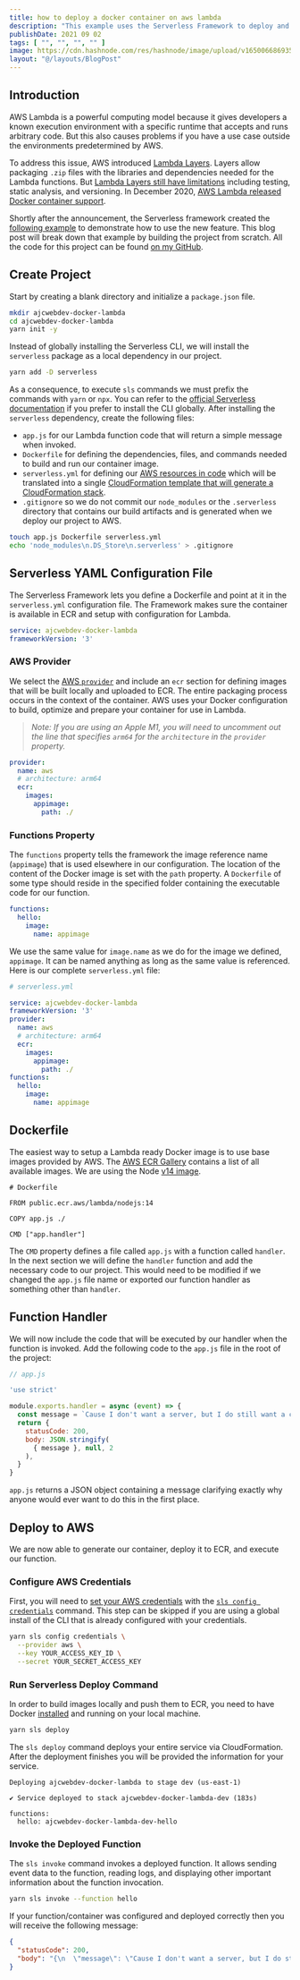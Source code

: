 ```yaml
---
title: how to deploy a docker container on aws lambda
description: "This example uses the Serverless Framework to deploy and query a Node.js server running in a Docker container on AWS Lambda."
publishDate: 2021 09 02
tags: [ "", "", "", "" ]
image: https://cdn.hashnode.com/res/hashnode/image/upload/v1650066869358/eu54NWisn.png
layout: "@/layouts/BlogPost"
---
```


## Introduction

AWS Lambda is a powerful computing model because it gives developers a known execution environment with a specific runtime that accepts and runs arbitrary code. But this also causes problems if you have a use case outside the environments predetermined by AWS.

To address this issue, AWS introduced [Lambda Layers](https://docs.aws.amazon.com/lambda/latest/dg/configuration-layers.html). Layers allow packaging `.zip` files with the libraries and dependencies needed for the Lambda functions. But [Lambda Layers still have limitations](https://lumigo.io/blog/lambda-layers-when-to-use-it/) including testing, static analysis, and versioning. In December 2020, [AWS Lambda released Docker container support](https://aws.amazon.com/blogs/aws/new-for-aws-lambda-container-image-support/).

Shortly after the announcement, the Serverless framework created the [following example](https://www.serverless.com/blog/container-support-for-lambda) to demonstrate how to use the new feature. This blog post will break down that example by building the project from scratch. All the code for this project can be found [on my GitHub](https://github.com/ajcwebdev/ajcwebdev-docker-lambda).

## Create Project

Start by creating a blank directory and initialize a `package.json` file.

```bash
mkdir ajcwebdev-docker-lambda
cd ajcwebdev-docker-lambda
yarn init -y
```

Instead of globally installing the Serverless CLI, we will install the `serverless` package as a local dependency in our project.

```bash
yarn add -D serverless
```

As a consequence, to execute `sls` commands we must prefix the commands with `yarn` or `npx`. You can refer to the [official Serverless documentation](https://www.serverless.com/framework/docs/getting-started) if you prefer to install the CLI globally. After installing the `serverless` dependency, create the following files:
* `app.js` for our Lambda function code that will return a simple message when invoked.
* `Dockerfile` for defining the dependencies, files, and commands needed to build and run our container image.
* `serverless.yml` for defining our [AWS resources in code](https://www.serverless.com/framework/docs/providers/aws/guide/services#serverlessyml) which will be translated into a single [CloudFormation template that will generate a CloudFormation stack](https://www.serverless.com/framework/docs/providers/aws/guide/resources).
* `.gitignore` so we do not commit our `node_modules` or the `.serverless` directory that contains our build artifacts and is generated when we deploy our project to AWS.

```bash
touch app.js Dockerfile serverless.yml
echo 'node_modules\n.DS_Store\n.serverless' > .gitignore
```

## Serverless YAML Configuration File

The Serverless Framework lets you define a Dockerfile and point at it in the `serverless.yml` configuration file. The Framework makes sure the container is available in ECR and setup with configuration for Lambda.

```yaml
service: ajcwebdev-docker-lambda
frameworkVersion: '3'
```

### AWS Provider

We select the [AWS `provider`](https://www.serverless.com/framework/docs/providers/aws) and include an `ecr` section for defining images that will be built locally and uploaded to ECR. The entire packaging process occurs in the context of the container. AWS uses your Docker configuration to build, optimize and prepare your container for use in Lambda.

> *Note: If you are using an Apple M1, you will need to uncomment out the line that specifies `arm64` for the `architecture` in the `provider` property.*

```yaml
provider:
  name: aws
  # architecture: arm64
  ecr:
    images:
      appimage:
        path: ./
```

### Functions Property

The `functions` property tells the framework the image reference name (`appimage`) that is used elsewhere in our configuration. The location of the content of the Docker image is set with the `path` property. A `Dockerfile` of some type should reside in the specified folder containing the executable code for our function.

```yaml
functions:
  hello:
    image:
      name: appimage
```

We use the same value for `image.name` as we do for the image we defined, `appimage`. It can be named anything as long as the same value is referenced. Here is our complete `serverless.yml` file:

```yaml
# serverless.yml

service: ajcwebdev-docker-lambda
frameworkVersion: '3'
provider:
  name: aws
  # architecture: arm64
  ecr:
    images:
      appimage:
        path: ./
functions:
  hello:
    image:
      name: appimage
```

## Dockerfile

The easiest way to setup a Lambda ready Docker image is to use base images provided by AWS. The [AWS ECR Gallery](https://gallery.ecr.aws/) contains a list of all available images. We are using the Node [v14 image](https://gallery.ecr.aws/lambda/nodejs).

```docker
# Dockerfile

FROM public.ecr.aws/lambda/nodejs:14

COPY app.js ./

CMD ["app.handler"]
```

The `CMD` property defines a file called `app.js` with a function called `handler`. In the next section we will define the `handler` function and add the necessary code to our project. This would need to be modified if we changed the `app.js` file name or exported our function handler as something other than `handler`.

## Function Handler

We will now include the code that will be executed by our handler when the function is invoked. Add the following code to the `app.js` file in the root of the project:

```js
// app.js

'use strict'

module.exports.handler = async (event) => {
  const message = `Cause I don't want a server, but I do still want a container`
  return {
    statusCode: 200,
    body: JSON.stringify(
      { message }, null, 2
    ),
  }
}
```

`app.js` returns a JSON object containing a message clarifying exactly why anyone would ever want to do this in the first place.

## Deploy to AWS

We are now able to generate our container, deploy it to ECR, and execute our function.

### Configure AWS Credentials

First, you will need to [set your AWS credentials](https://www.serverless.com/framework/docs/providers/aws/guide/credentials/#using-aws-access-keys) with the [`sls config credentials`](https://www.serverless.com/framework/docs/providers/aws/cli-reference/config-credentials) command. This step can be skipped if you are using a global install of the CLI that is already configured with your credentials.

```bash
yarn sls config credentials \
  --provider aws \
  --key YOUR_ACCESS_KEY_ID \
  --secret YOUR_SECRET_ACCESS_KEY
```

### Run Serverless Deploy Command

In order to build images locally and push them to ECR, you need to have Docker [installed](https://docs.docker.com/get-docker/) and running on your local machine.

```bash
yarn sls deploy
```

The `sls deploy` command deploys your entire service via CloudFormation. After the deployment finishes you will be provided the information for your service.

```
Deploying ajcwebdev-docker-lambda to stage dev (us-east-1)

✔ Service deployed to stack ajcwebdev-docker-lambda-dev (183s)

functions:
  hello: ajcwebdev-docker-lambda-dev-hello
```

### Invoke the Deployed Function

The `sls invoke` command invokes a deployed function. It allows sending event data to the function, reading logs, and displaying other important information about the function invocation.

```bash
yarn sls invoke --function hello
```

If your function/container was configured and deployed correctly then you will receive the following message:

```json
{
  "statusCode": 200,
  "body": "{\n  \"message\": \"Cause I don't want a server, but I do still want a container\"\n}"
}
```